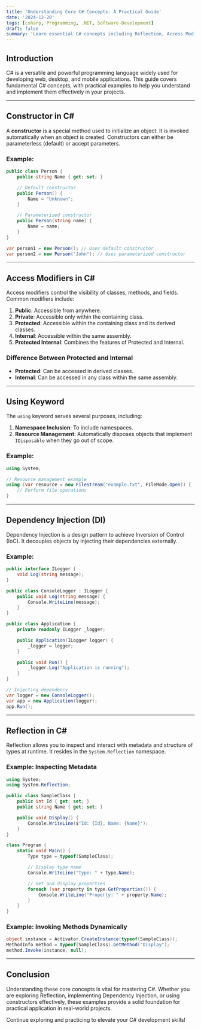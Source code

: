 ```yaml
---
title: 'Understanding Core C# Concepts: A Practical Guide'
date: '2024-12-20'
tags: [csharp, Programming, .NET, Software-Development]
draft: false
summary: 'Learn essential C# concepts including Reflection, Access Modifiers, Dependency Injection, and more, explained with examples for both beginners and professionals.'
---
```


## Introduction

C# is a versatile and powerful programming language widely used for developing web, desktop, and mobile applications. This guide covers fundamental C# concepts, with practical examples to help you understand and implement them effectively in your projects.

---

## Constructor in C#

A **constructor** is a special method used to initialize an object. It is invoked automatically when an object is created. Constructors can either be parameterless (default) or accept parameters.

### Example:

```csharp
public class Person {
    public string Name { get; set; }

    // Default constructor
    public Person() {
        Name = "Unknown";
    }

    // Parameterized constructor
    public Person(string name) {
        Name = name;
    }
}

var person1 = new Person(); // Uses default constructor
var person2 = new Person("John"); // Uses parameterized constructor
```

---

## Access Modifiers in C#

Access modifiers control the visibility of classes, methods, and fields. Common modifiers include:

1. **Public**: Accessible from anywhere.
2. **Private**: Accessible only within the containing class.
3. **Protected**: Accessible within the containing class and its derived classes.
4. **Internal**: Accessible within the same assembly.
5. **Protected Internal**: Combines the features of Protected and Internal.

### Difference Between Protected and Internal

- **Protected**: Can be accessed in derived classes.
- **Internal**: Can be accessed in any class within the same assembly.

---

## Using Keyword

The `using` keyword serves several purposes, including:

1. **Namespace Inclusion**: To include namespaces.
2. **Resource Management**: Automatically disposes objects that implement `IDisposable` when they go out of scope.

### Example:

```csharp
using System;

// Resource management example
using (var resource = new FileStream("example.txt", FileMode.Open)) {
    // Perform file operations
}
```

---

## Dependency Injection (DI)

Dependency Injection is a design pattern to achieve Inversion of Control (IoC). It decouples objects by injecting their dependencies externally.

### Example:

```csharp
public interface ILogger {
    void Log(string message);
}

public class ConsoleLogger : ILogger {
    public void Log(string message) {
        Console.WriteLine(message);
    }
}

public class Application {
    private readonly ILogger _logger;

    public Application(ILogger logger) {
        _logger = logger;
    }

    public void Run() {
        _logger.Log("Application is running");
    }
}

// Injecting dependency
var logger = new ConsoleLogger();
var app = new Application(logger);
app.Run();
```

---

## Reflection in C#

Reflection allows you to inspect and interact with metadata and structure of types at runtime. It resides in the `System.Reflection` namespace.

### Example: Inspecting Metadata

```csharp
using System;
using System.Reflection;

public class SampleClass {
    public int Id { get; set; }
    public string Name { get; set; }

    public void Display() {
        Console.WriteLine($"Id: {Id}, Name: {Name}");
    }
}

class Program {
    static void Main() {
        Type type = typeof(SampleClass);

        // Display type name
        Console.WriteLine("Type: " + type.Name);

        // Get and display properties
        foreach (var property in type.GetProperties()) {
            Console.WriteLine("Property: " + property.Name);
        }
    }
}
```

### Example: Invoking Methods Dynamically

```csharp
object instance = Activator.CreateInstance(typeof(SampleClass));
MethodInfo method = typeof(SampleClass).GetMethod("Display");
method.Invoke(instance, null);
```

---

## Conclusion

Understanding these core concepts is vital for mastering C#. Whether you are exploring Reflection, implementing Dependency Injection, or using constructors effectively, these examples provide a solid foundation for practical application in real-world projects.

Continue exploring and practicing to elevate your C# development skills!
